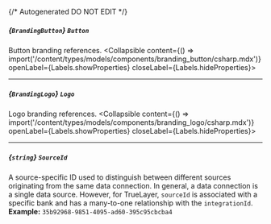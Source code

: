 {/* Autogenerated DO NOT EDIT  */}

##### *{`BrandingButton`}* `Button`
Button branding references.
<Collapsible content={() => import('/content/types/models/components/branding_button/csharp.mdx')} openLabel={Labels.showProperties} closeLabel={Labels.hideProperties}>
</Collapsible>

---
##### *{`BrandingLogo`}* `Logo`
Logo branding references.
<Collapsible content={() => import('/content/types/models/components/branding_logo/csharp.mdx')} openLabel={Labels.showProperties} closeLabel={Labels.hideProperties}>
</Collapsible>

---
##### *{`string`}* `SourceId`
A source\-specific ID used to distinguish between different sources originating from the same data connection. In general, a data connection is a single data source. However, for TrueLayer, `sourceId` is associated with a specific bank and has a many\-to\-one relationship with the `integrationId`.
<br/>
**Example:** `35b92968-9851-4095-ad60-395c95cbcba4`


